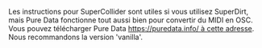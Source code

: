 Les instructions pour SuperCollider sont utiles si vous utilisez SuperDirt, mais Pure Data fonctionne tout aussi bien pour convertir du MIDI en OSC. Vous pouvez télécharger Pure Data [[https://puredata.info/ à cette adresse]]. Nous recommandons la version 'vanilla'.